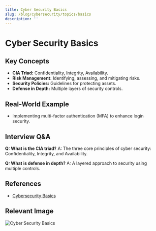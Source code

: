```yaml
---
title: Cyber Security Basics
slug: /blog/cybersecurity/topics/basics
description: ''
---
```

# Cyber Security Basics

## Key Concepts
- **CIA Triad:** Confidentiality, Integrity, Availability.
- **Risk Management:** Identifying, assessing, and mitigating risks.
- **Security Policies:** Guidelines for protecting assets.
- **Defense in Depth:** Multiple layers of security controls.

## Real-World Example
- Implementing multi-factor authentication (MFA) to enhance login security.

## Interview Q&A
**Q: What is the CIA triad?**
A: The three core principles of cyber security: Confidentiality, Integrity, and Availability.

**Q: What is defense in depth?**
A: A layered approach to security using multiple controls.

## References
- [Cybersecurity Basics](https://www.cisa.gov/news-events/news/what-cybersecurity)

## Relevant Image
![Cyber Security Basics](https://www.cisa.gov/sites/default/files/styles/large/public/2022-03/cybersecurity-basics.png)
